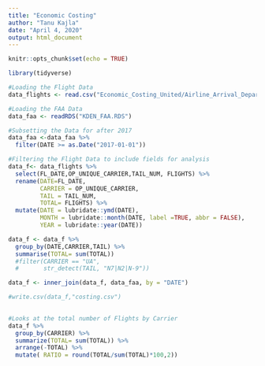 ```yaml
---
title: "Economic Costing"
author: "Tanu Kajla"
date: "April 4, 2020"
output: html_document
---
```


```r
knitr::opts_chunk$set(echo = TRUE)

library(tidyverse)
```

```r

#Loading the Flight Data 
data_flights <- read.csv("Economic_Costing_United/Airline_Arrival_Departure.csv")

#Loading the FAA Data 
data_faa <- readRDS("KDEN_FAA.RDS")

#Subsetting the Data for after 2017
data_faa <-data_faa %>% 
  filter(DATE >= as.Date("2017-01-01"))

```

```r

#Filtering the Flight Data to include fields for analysis 
data_f<- data_flights %>% 
  select(FL_DATE,OP_UNIQUE_CARRIER,TAIL_NUM, FLIGHTS) %>% 
  rename(DATE=FL_DATE,
         CARRIER = OP_UNIQUE_CARRIER,
         TAIL = TAIL_NUM,
         TOTAL= FLIGHTS) %>% 
  mutate(DATE = lubridate::ymd(DATE),
         MONTH = lubridate::month(DATE, label =TRUE, abbr = FALSE),
         YEAR = lubridate::year(DATE))

data_f <- data_f %>% 
  group_by(DATE,CARRIER,TAIL) %>% 
  summarise(TOTAL= sum(TOTAL)) 
  #filter(CARRIER == "UA",
  #       str_detect(TAIL, "N7|N2|N-9"))

data_f <- inner_join(data_f, data_faa, by = "DATE")

#write.csv(data_f,"costing.csv")
  
```

```r
#Looks at the total number of Flights by Carrier 
data_f %>% 
  group_by(CARRIER) %>% 
  summarize(TOTAL= sum(TOTAL)) %>% 
  arrange(-TOTAL) %>% 
  mutate( RATIO = round(TOTAL/sum(TOTAL)*100,2)) 

```

```r

```

